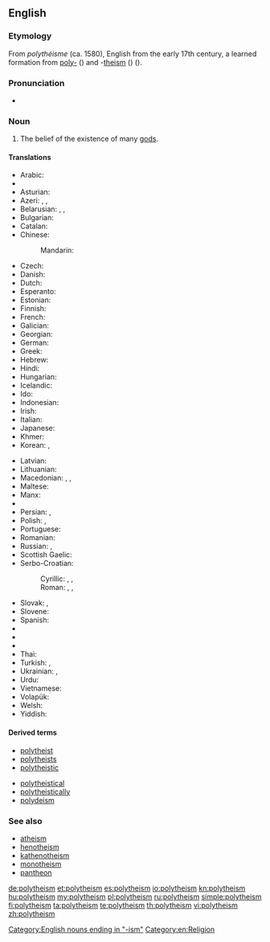 {{wikipedia|Polytheism}}
{{wikiquote}}
==English==

===Etymology===
From {{etyl|fr}} ''polythéisme'' (ca. 1580), English from the early 17th century,
a learned formation from [[poly-]] ({{term|πολύς|tr=polús||many|sc=polytonic}}) and -[[theism]] ({{term|θεός|tr=theós||god|sc=polytonic}}) ({{prefix|poly|theism}}).

===Pronunciation===
* {{IPA|/pɒliˈθiˈĭzˈəm/}}

===Noun===
{{en-noun}}

# The belief of the existence of many [[god]]s.

====Translations====
{{trans-top|belief in the existence of many gods}}
* Arabic: {{t-|ar|شرك|alt=شِرْك|tr=širk}}
* {{trreq|hy}}
* Asturian: {{t-|ast|politeísmu|m}}
* Azeri: {{t-|az|politeizm}}, {{t-|az|çoxallahlılıq}}, {{t-|az|çoktanrıcılık}}
* Belarusian: {{t-|be|шматбожжа|n|tr=šmatbóžža|sc=Cyrl}}, {{t-|be|мнагабожжа|n|tr=mnahabóžža|sc=Cyrl}}, {{t-|be|палітэізм|m|tr=paliteízm|sc=Cyrl}}
* Bulgarian: {{t-|bg|политеизъм|m|tr=politeízǎm}}
* Catalan: {{t-|ca|politeisme|m}}
* Chinese:
*: Mandarin: {{t|cmn|多神教|tr=duōshénjiào}}
* Czech: {{t-|cs|polyteismus|m}}
* Danish: {{t-|da|polyteisme}}
* Dutch: {{t-|nl|polytheïsme|n}}
* Esperanto: {{t-|eo|politeismo}}
* Estonian: {{t-|et|polüteism}}
* Finnish: {{t+|fi|polyteismi}}
* French: {{t+|fr|polythéisme|m}}
* Galician: {{t-|gl|politeísmo|m}}
* Georgian: {{t-|ka|პოლითეიზმი|tr=polit'eizmi|sc=Geor}}
* German: {{t+|de|Polytheismus|m}}
* Greek: {{t+|el|πολυθεϊσμός|m|tr=polytheïsmós}}
* Hebrew: {{t-|he|פוליתאיזם|sc=Hebr}}
* Hindi: {{t-|hi|बहुदेववाद|tr=bahudēvavād|sc=Deva}}
* Hungarian: {{t+|hu|politeizmus}}
* Icelandic: {{t-|is|fjölgyðistrú|f}}
* Ido: {{t+|io|politeismo}}
* Indonesian: {{t+|id|politeisme}}
* Irish: {{t|ga|ildiachas|m}}
* Italian: {{t+|it|politeismo}}
* Japanese: {{t+|ja|多神教|tr=たしんきょう, tashinkyō}}
* Khmer: {{t-|km|ពហុទេពនិយម|tr=pea’hu’ teep ni’yum|sc=Khmr}}
* Korean: {{t+|ko|다신교|tr=dasingyo|sc=Kore}}, {{t+|ko|다신론|tr=dasinron|sc=Kore}}
{{trans-mid}}
* Latvian: {{t-|lv|politeisms}}
* Lithuanian: {{t-|lt|politeizmas}}
* Macedonian: {{t-|mk|многубоштво|n|tr=mnogubóštvo}}, {{t-|mk|незнабоштво|n|tr=neznabóštvo}}, {{t-|mk|политеизам|m|tr=politeízam}}
* Maltese: {{t-|mt|politeiżmu|m}}
* Manx: {{t-|gv|yl-jeeaghys}}
* {{trreq|oc}}
* Persian: {{t-|fa|چندخدایی|tr=čand-xodâyi}}, {{t+|fa|شرک}}
* Polish: {{t+|pl|politeizm|m}}, {{t-|pl|wielobóstwo|n}}
* Portuguese: {{t+|pt|politeísmo|m}}
* Romanian: {{t+|ro|politeism|n}}
* Russian: {{t+|ru|политеизм|m|tr=politɛízm}}, {{t+|ru|многобожие|n|tr=mnogobóžije|sc=Cyrl}}
* Scottish Gaelic: {{t-|gd|ioma-dhiadhachd|f}}
* Serbo-Croatian:
*: Cyrillic: {{t-|sh|политеизам|m|sc=Cyrl}}, {{t-|sh|многобоштво|n|sc=Cyrl}}, {{t-|sh|незнабoштво|n|sc=Cyrl}}
*: Roman: {{t-|sh|politeizam|m}}, {{t-|sh|mnogoboštvo|n}}, {{t-|sh|neznaboštvo|n}}
* Slovak: {{t-|sk|mnohobožstvo|n}}, {{t-|sk|polyteizmus|m}}
* Slovene: {{t+|sl|politeizem|m}}
* Spanish: {{t+|es|politeísmo|m}}
* {{trreq|tg}}
* {{trreq|ta}}
* {{trreq|te}}
* Thai: {{t-|th|พหุเทวนิยม|tr=pá-hù tay-wá-ní-yom|sc=Thai}}
* Turkish: {{t+|tr|politeizm}}, {{t-|tr|çoktanrıcılık}}
* Ukrainian: {{t-|uk|політеїзм|m|tr=politejízm}}, {{t+|uk|багатобожжя|n|tr=bahatobóžžja|sc=Cyrl}}
* Urdu: {{t-|ur|شرک|tr=širk}}
* Vietnamese: {{t-|vi|thuyết đa thần}}
* Volapük: {{t-|vo|mödagod}}
* Welsh: {{t-|cy|amldduwiaeth}}
* Yiddish: {{t-|yi|פּאַליטייזאַם|sc=Hebr}}
{{trans-bottom}}

====Derived terms====
{{top2}}
* [[polytheist]]
* [[polytheists]]
* [[polytheistic]]
{{mid2}}
* [[polytheistical]]
* [[polytheistically]]
* [[polydeism]]
{{bottom}}

===See also===
* [[atheism]]
* [[henotheism]]
* [[kathenotheism]]
* [[monotheism]]
* [[pantheon]]

[[Category:English nouns ending in "-ism"]]
[[Category:en:Religion]]

[[de:polytheism]]
[[et:polytheism]]
[[es:polytheism]]
[[io:polytheism]]
[[kn:polytheism]]
[[hu:polytheism]]
[[my:polytheism]]
[[pl:polytheism]]
[[ru:polytheism]]
[[simple:polytheism]]
[[fi:polytheism]]
[[ta:polytheism]]
[[te:polytheism]]
[[th:polytheism]]
[[vi:polytheism]]
[[zh:polytheism]]